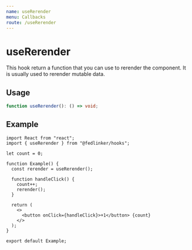 ```yaml
---
name: useRerender
menu: Callbacks
route: /useRerender
---
```



# useRerender

This hook return a function that you can use to rerender the component. It is usually used to rerender mutable data.

## Usage

```ts
function useRerender(): () => void;
```

## Example

<Example />

```tsx
import React from "react";
import { useRerender } from "@fedlinker/hooks";

let count = 0;

function Example() {
  const rerender = useRerender();

  function handleClick() {
    count++;
    rerender();
  }

  return (
    <>
      <button onClick={handleClick}>+1</button> {count}
    </>
  );
}

export default Example;
```
